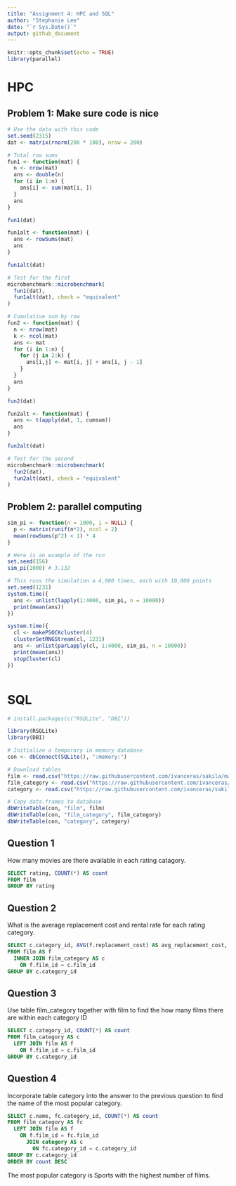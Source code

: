 ```yaml
---
title: "Assignment 4: HPC and SQL"
author: "Stephanie Lee"
date: "`r Sys.Date()`"
output: github_document
---
```


```r
knitr::opts_chunk$set(echo = TRUE)
library(parallel)
```

# HPC

## Problem 1: Make sure code is nice

```r
# Use the data with this code
set.seed(2315)
dat <- matrix(rnorm(200 * 100), nrow = 200)
```


```r
# Total row sums
fun1 <- function(mat) {
  n <- nrow(mat)
  ans <- double(n) 
  for (i in 1:n) {
    ans[i] <- sum(mat[i, ])
  }
  ans
}

fun1(dat)
```


```r
fun1alt <- function(mat) {
  ans <- rowSums(mat)
  ans
}

fun1alt(dat)
```

```r
# Test for the first
microbenchmark::microbenchmark(
  fun1(dat),
  fun1alt(dat), check = "equivalent"
)
```

```r
# Cumulative sum by row
fun2 <- function(mat) {
  n <- nrow(mat)
  k <- ncol(mat)
  ans <- mat
  for (i in 1:n) {
    for (j in 2:k) {
      ans[i,j] <- mat[i, j] + ans[i, j - 1]
    }
  }
  ans
}

fun2(dat)
```


```r


fun2alt <- function(mat) {
  ans <- t(apply(dat, 1, cumsum))
  ans
}

fun2alt(dat)
```


```r
# Test for the second
microbenchmark::microbenchmark(
  fun2(dat),
  fun2alt(dat), check = "equivalent"
)
```
## Problem 2: parallel computing

```r
sim_pi <- function(n = 1000, i = NULL) {
  p <- matrix(runif(n*2), ncol = 2)
  mean(rowSums(p^2) < 1) * 4
}

# Here is an example of the run
set.seed(156)
sim_pi(1000) # 3.132
```
```r
# This runs the simulation a 4,000 times, each with 10,000 points
set.seed(1231)
system.time({
  ans <- unlist(lapply(1:4000, sim_pi, n = 10000))
  print(mean(ans))
})
```

```r
system.time({
  cl <- makePSOCKcluster(4)
  clusterSetRNGStream(cl, 1231)
  ans <- unlist(parLapply(cl, 1:4000, sim_pi, n = 10000))
  print(mean(ans))
  stopCluster(cl)
})



```

# SQL

```r
# install.packages(c("RSQLite", "DBI"))

library(RSQLite)
library(DBI)

# Initialize a temporary in memory database
con <- dbConnect(SQLite(), ":memory:")

# Download tables
film <- read.csv("https://raw.githubusercontent.com/ivanceras/sakila/master/csv-sakila-db/film.csv")
film_category <- read.csv("https://raw.githubusercontent.com/ivanceras/sakila/master/csv-sakila-db/film_category.csv")
category <- read.csv("https://raw.githubusercontent.com/ivanceras/sakila/master/csv-sakila-db/category.csv")

# Copy data.frames to database
dbWriteTable(con, "film", film)
dbWriteTable(con, "film_category", film_category)
dbWriteTable(con, "category", category)
```

## Question 1
How many movies are there available in each rating catagory.
```sql
SELECT rating, COUNT(*) AS count
FROM film
GROUP BY rating
```

## Question 2
What is the average replacement cost and rental rate for each rating category.
```sql
SELECT c.category_id, AVG(f.replacement_cost) AS avg_replacement_cost, f.rental_rate 
FROM film AS f 
  INNER JOIN film_category AS c
    ON f.film_id = c.film_id
GROUP BY c.category_id
```

## Question 3
Use table film_category together with film to find the how many films there are within each category ID
```sql
SELECT c.category_id, COUNT(*) AS count
FROM film_category AS c 
  LEFT JOIN film AS f
    ON f.film_id = c.film_id
GROUP BY c.category_id
```

## Question 4
Incorporate table category into the answer to the previous question to find the name of the most popular category.
```sql
SELECT c.name, fc.category_id, COUNT(*) AS count
FROM film_category AS fc
  LEFT JOIN film AS f 
    ON f.film_id = fc.film_id
      JOIN category AS c
        ON fc.category_id = c.category_id
GROUP BY c.category_id
ORDER BY count DESC
```
The most popular category is Sports with the highest number of films.